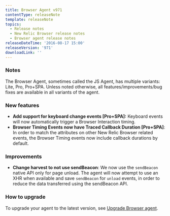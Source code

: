 ```yaml
---
title: Browser Agent v971
contentType: releaseNote
template: releaseNote
topics:
  - Release notes
  - New Relic Browser release notes
  - Browser agent release notes
releaseDateTime: '2016-08-17 15:00'
releaseVersion: '971'
downloadLink: ''
---
```


### Notes

The Browser Agent, sometimes called the JS Agent, has multiple variants: Lite, Pro, Pro+SPA. Unless noted otherwise, all features/improvements/bug fixes are available in all variants of the agent.

### New features

* **Add support for keyboard change events \[Pro+SPA]:** Keyboard events will now automatically trigger a Browser Interaction timing.
* **Browser Timing Events now have Traced Callback Duration \[Pro+SPA]**: In order to match the attributes on other New Relic Browser related events, the Browser Timing events now include callback durations by default.

### Improvements

* **Change harvest to not use sendBeacon**: We now use the `sendBeacon` native API only for page unload. The agent will now attempt to use an XHR when available and save `sendBeacon` for `unload` events, in order to reduce the data transferred using the sendBeacon API.

### How to upgrade

To upgrade your agent to the latest version, see [Upgrade Browser agent](https://docs.newrelic.com/docs/browser/new-relic-browser/installation-configuration/upgrade-browser-agent).
